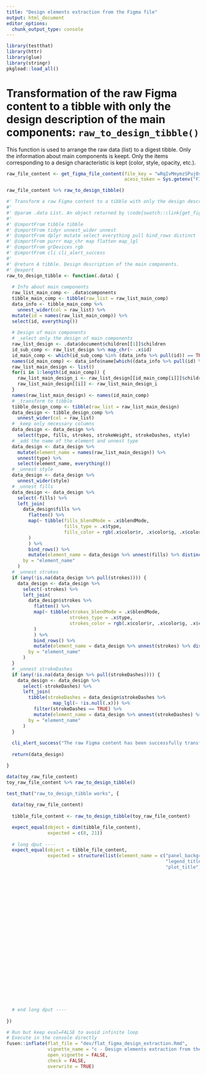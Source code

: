 ```yaml
---
title: "Design elements extraction from the Figma file"
output: html_document
editor_options: 
  chunk_output_type: console
---
```


```r
library(testthat)
library(httr)
library(glue)
library(stringr)
pkgload::load_all()
```

<!--
 You need to run the 'description' chunk in the '0-dev_history.Rmd' file before continuing your code there.
-->

# Transformation of the raw Figma content to a tibble with only the design description of the main components: `raw_to_design_tibble()`

This function is used to arrange the raw data (list) to a digest tibble. Only the information about main components is keept. Only the items corresponding to a design characteristic is kept (color, style, opacity, etc.).

```r
raw_file_content <- get_figma_file_content(file_key = "wRqIvMmymzSPuj0sEhnORb",
                                           acess_token = Sys.getenv("FIGMA_TOKEN"))

raw_file_content %>% raw_to_design_tibble()
```

```r
#' Transform a raw Figma content to a tibble with only the design description of the main components.
#'
#' @param .data List. An object returned by \code{swatch::\link{get_figma_file_content}()}
#' 
#' @importFrom tibble tibble
#' @importFrom tidyr unnest_wider unnest
#' @importFrom dplyr mutate select everything pull bind_rows distinct
#' @importFrom purrr map_chr map flatten map_lgl
#' @importFrom grDevices rgb
#' @importFrom cli cli_alert_success
#'
#' @return A tibble. Design description of the main components.
#' @export
raw_to_design_tibble <- function(.data) {
  
  # Info about main components
  raw_list_main_comp <- .data$components
  tibble_main_comp <- tibble(raw_list = raw_list_main_comp)
  data_info <- tibble_main_comp %>% 
    unnest_wider(col = raw_list) %>% 
  mutate(id = names(raw_list_main_comp)) %>% 
  select(id, everything())
  
  # Design of main components
  # _select only the design of main components
  raw_list_design <- .data$document$children[[1]]$children
  id_sub_comp <- raw_list_design %>% map_chr(~ .x$id)
  id_main_comp <- which(id_sub_comp %in% (data_info %>% pull(id)) == TRUE)
  names(id_main_comp) <- data_info$name[which((data_info %>% pull(id) %in% id_sub_comp) == TRUE)]
  raw_list_main_design <- list()
  for(i in 1:length(id_main_comp)) {
    raw_list_main_design_i <- raw_list_design[[id_main_comp[i]]]$children[[1]]
    raw_list_main_design[[i]] <- raw_list_main_design_i
  }
  names(raw_list_main_design) <- names(id_main_comp)
  # _transform to tibble
  tibble_design_comp <- tibble(raw_list = raw_list_main_design)
  data_design <- tibble_design_comp %>% 
    unnest_wider(col = raw_list)
  # _keep only necessary columns
  data_design <- data_design %>% 
    select(type, fills, strokes, strokeWeight, strokeDashes, style)
  # _add the name of the element and unnest type
  data_design <- data_design %>% 
    mutate(element_name = names(raw_list_main_design)) %>% 
    unnest(type) %>% 
    select(element_name, everything())
  # _unnest style
  data_design <- data_design %>%  
    unnest_wider(style)
  # _unnest fills
  data_design <- data_design %>% 
    select(-fills) %>% 
    left_join(
      data_design$fills %>% 
        flatten() %>% 
        map(~ tibble(fills_blendMode = .x$blendMode,
                     fills_type = .x$type,
                     fills_color = rgb(.x$color$r, .x$color$g, .x$color$b, alpha = .x$color$a)
        )
        ) %>% 
        bind_rows() %>% 
        mutate(element_name = data_design %>% unnest(fills) %>% distinct(element_name) %>% pull()),
      by = "element_name"
    )
  # _unnest strokes
  if (any(!is.na(data_design %>% pull(strokes)))) {
    data_design <- data_design %>% 
      select(-strokes) %>% 
      left_join(
        data_design$strokes %>% 
          flatten() %>% 
          map(~ tibble(strokes_blendMode = .x$blendMode,
                       strokes_type = .x$type,
                       strokes_color = rgb(.x$color$r, .x$color$g, .x$color$b, alpha = .x$color$a)
          )
          ) %>% 
          bind_rows() %>% 
          mutate(element_name = data_design %>% unnest(strokes) %>% distinct(element_name) %>% pull()),
        by = "element_name"
      )
  }
  # _unnest strokeDashes
  if (any(!is.na(data_design %>% pull(strokeDashes)))) {
    data_design <- data_design %>% 
      select(-strokeDashes) %>% 
      left_join(
        tibble(strokeDashes = data_design$strokeDashes %>% 
                 map_lgl(~ !is.null(.x))) %>% 
          filter(strokeDashes == TRUE) %>% 
          mutate(element_name = data_design %>% unnest(strokeDashes) %>% distinct(element_name) %>% pull()),
        by = "element_name"
      )
  }
  
  cli_alert_success("The raw Figma content has been successfully transformed to a tibble.")
  
  return(data_design)

}
```

```r
data(toy_raw_file_content)
toy_raw_file_content %>% raw_to_design_tibble()
```

```r
test_that("raw_to_design_tibble works", {
  
  data(toy_raw_file_content)
  
  tibble_file_content <- raw_to_design_tibble(toy_raw_file_content)

  expect_equal(object = dim(tibble_file_content), 
               expected = c(8, 21))
  
  # long dput ----
  expect_equal(object = tibble_file_content, 
               expected = structure(list(element_name = c("panel_background", "legend_text", 
                                                          "legend_title", "panel_grid", "axis_text", "axis_title", "plot_subtitle", 
                                                          "plot_title"), type = c("VECTOR", "TEXT", "TEXT", "VECTOR", "TEXT", 
                                                                                  "TEXT", "TEXT", "TEXT"), strokeWeight = c(5, 1, 1, 1, 1, 1, 1, 
                                                                                                                            1), fontFamily = c(NA, "Roboto", "Roboto", NA, "Roboto", "Roboto", 
                                                                                                                                               "Roboto", "Roboto"), fontPostScriptName = c(NA, NA, NA, NA, NA, 
                                                                                                                                                                                           NA, "Roboto-Light", "Roboto-Light"), fontWeight = c(NA, 400L, 
                                                                                                                                                                                                                                               400L, NA, 400L, 400L, 300L, 300L), textAutoResize = c(NA, "HEIGHT", 
                                                                                                                                                                                                                                                                                                     "HEIGHT", NA, NA, NA, "HEIGHT", "WIDTH_AND_HEIGHT"), fontSize = c(NA, 
                                                                                                                                                                                                                                                                                                                                                                       9, 11, NA, 9, 11, 12, 20), textAlignHorizontal = c(NA, "LEFT", 
                                                                                                                                                                                                                                                                                                                                                                                                                          "LEFT", NA, "LEFT", "LEFT", "LEFT", "LEFT"), textAlignVertical = c(NA, 
                                                                                                                                                                                                                                                                                                                                                                                                                                                                                             "TOP", "TOP", NA, "TOP", "TOP", "TOP", "BOTTOM"), letterSpacing = c(NA, 
                                                                                                                                                                                                                                                                                                                                                                                                                                                                                                                                                                 0.36, 0.44, NA, 0, 0.44, 0.48, 0.8), lineHeightPx = c(NA, 10.546875, 
                                                                                                                                                                                                                                                                                                                                                                                                                                                                                                                                                                                                                       12.890625, NA, 10.546875, 12.890625, 14.0625, 23.4375), lineHeightPercent = c(NA, 
                                                                                                                                                                                                                                                                                                                                                                                                                                                                                                                                                                                                                                                                                                     100, 100, NA, 100, 100, 100, 100), lineHeightUnit = c(NA, "INTRINSIC_%", 
                                                                                                                                                                                                                                                                                                                                                                                                                                                                                                                                                                                                                                                                                                                                                           "INTRINSIC_%", NA, "INTRINSIC_%", "INTRINSIC_%", "INTRINSIC_%", 
                                                                                                                                                                                                                                                                                                                                                                                                                                                                                                                                                                                                                                                                                                                                                           "INTRINSIC_%"), fills_blendMode = c("NORMAL", "NORMAL", "NORMAL", 
                                                                                                                                                                                                                                                                                                                                                                                                                                                                                                                                                                                                                                                                                                                                                                                               "NORMAL", "NORMAL", "NORMAL", "NORMAL", "NORMAL"), fills_type = c("SOLID", 
                                                                                                                                                                                                                                                                                                                                                                                                                                                                                                                                                                                                                                                                                                                                                                                                                                                                 "SOLID", "SOLID", "SOLID", "SOLID", "SOLID", "SOLID", "SOLID"
                                                                                                                                                                                                                                                                                                                                                                                                                                                                                                                                                                                                                                                                                                                                                                                               ), fills_color = c("#5FBDDEFF", "#000000FF", "#000000FF", "#5FBDDEFF", 
                                                                                                                                                                                                                                                                                                                                                                                                                                                                                                                                                                                                                                                                                                                                                                                                                  "#B0B0B0FF", "#000000FF", "#000000FF", "#FDA6E3FF"), strokes_blendMode = c("NORMAL", 
                                                                                                                                                                                                                                                                                                                                                                                                                                                                                                                                                                                                                                                                                                                                                                                                                                                                                             NA, NA, NA, NA, NA, NA, NA), strokes_type = c("SOLID", NA, NA, 
                                                                                                                                                                                                                                                                                                                                                                                                                                                                                                                                                                                                                                                                                                                                                                                                                                                                                                                                           NA, NA, NA, NA, NA), strokes_color = c("#000000FF", NA, NA, NA, 
                                                                                                                                                                                                                                                                                                                                                                                                                                                                                                                                                                                                                                                                                                                                                                                                                                                                                                                                                                                  NA, NA, NA, NA), strokeDashes = c(TRUE, NA, NA, NA, NA, NA, NA, 
                                                                                                                                                                                                                                                                                                                                                                                                                                                                                                                                                                                                                                                                                                                                                                                                                                                                                                                                                                                                                    NA)), row.names = c(NA, -8L), class = c("tbl_df", "tbl", "data.frame"
                                                                                                                                                                                                                                                                                                                                                                                                                                                                                                                                                                                                                                                                                                                                                                                                                                                                                                                                                                                                                    )))
  
  # end long dput ----
  
})


```

```r
# Run but keep eval=FALSE to avoid infinite loop
# Execute in the console directly
fusen::inflate(flat_file = "dev/flat_figma_design_extraction.Rmd", 
               vignette_name = "c - Design elements extraction from the Figma file", 
               open_vignette = FALSE,
               check = FALSE,
               overwrite = TRUE)
```
